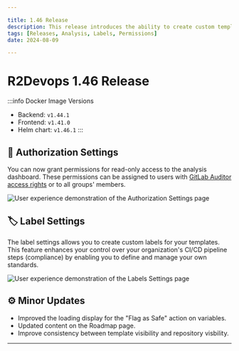 ```yaml
---

title: 1.46 Release  
description: This release introduces the ability to create custom template labels and grant special permissions to access analysis dashboards.  
tags: [Releases, Analysis, Labels, Permissions]  
date: 2024-08-09  

---
```


# R2Devops 1.46 Release


:::info Docker Image Versions
- Backend: `v1.44.1`
- Frontend: `v1.41.0`
- Helm chart: `v1.46.1`
:::

<!--truncate-->

## 🔐 Authorization Settings

<ReleaseLabels licenses={[2]} selfManagedOnly />

You can now grant permissions for read-only access to the analysis dashboard. These permissions can be assigned to users with [GitLab Auditor access rights](https://docs.gitlab.com/ee/administration/auditor_users.html) or to all groups' members.

![User experience demonstration of the Authorization Settings page](./authorization_settings.gif)

## 🏷️ Label Settings

<ReleaseLabels licenses={[2]} selfManagedOnly />

The label settings allows you to create custom labels for your templates. This feature enhances your control over your organization's CI/CD pipeline steps (compliance) by enabling you to define and manage your own standards.

![User experience demonstration of the Labels Settings page](./labels_settings.gif)

## ⚙️ Minor Updates

- Improved the loading display for the "Flag as Safe" action on variables.
- Updated content on the Roadmap page.
- Improve consistency between template visibility and repository visbility.

-----

<ReleaseBottomButton />